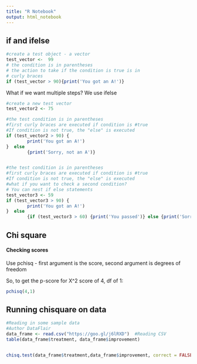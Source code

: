 ```yaml
---
title: "R Notebook"
output: html_notebook
---
```


## if and ifelse

```r

#create a test object - a vector
test_vector <-  99
# the condition is in parentheses
# the action to take if the condition is true is in
# curly braces
if (test_vector > 90){print('You got an A!')}
```

What if we want multiple steps? We use ifelse
```r
#create a new test vector
test_vector2 <- 75

#the test condition is in parentheses
#first curly braces are executed if condition is #true
#If condition is not true, the "else" is executed
if (test_vector2 > 90) {
        print('You got an A!')
}  else 
        {print('Sorry, not an A')}



```

```r
#the test condition is in parentheses
#first curly braces are executed if condition is #true
#If condition is not true, the "else" is executed
#what if you want to check a second condition?
# You can nest if else statements
test_vector3 <- 59
if (test_vector3 > 90) {
        print('You got an A!')
}  else 
        {if (test_vector3 > 60) {print('You passed')} else {print('Sorry, you did not pass')}}

```

## Chi square

#### Checking scores

Use pchisq - first argument is the score, second argument is degrees of freedom

So, to get the p-score for X^2 score of 4, df of 1:

```r

pchisq(4,1)
```

## Running chisquare on data



```r

#Reading in some sample data
#Author DataFlair
data_frame <- read.csv("https://goo.gl/j6lRXD")  #Reading CSV
table(data_frame$treatment, data_frame$improvement)



```

```r

chisq.test(data_frame$treatment,data_frame$improvement, correct = FALSE)
```




